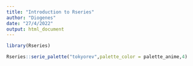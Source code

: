 ```yaml
---
title: "Introduction to Rseries"
author: "Diogenes"
date: "27/4/2022"
output: html_document
---
```




```r
library(Rseries)
```


```r
Rseries::serie_palette("tokyorev",palette_color = palette_anime,4)
```

